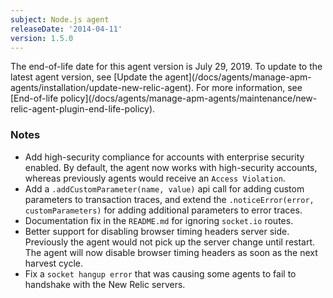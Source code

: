 ```yaml
---
subject: Node.js agent
releaseDate: '2014-04-11'
version: 1.5.0
---
```


<Callout variant="important">
  The end-of-life date for this agent version is July 29, 2019. To update to the latest agent version, see [Update the agent](/docs/agents/manage-apm-agents/installation/update-new-relic-agent). For more information, see [End-of-life policy](/docs/agents/manage-apm-agents/maintenance/new-relic-agent-plugin-end-life-policy).
</Callout>

### Notes

* Add high-security compliance for accounts with enterprise security enabled. By default, the agent now works with high-security accounts, whereas previously agents would receive an `Access Violation`.
* Add a `.addCustomParameter(name, value)` api call for adding custom parameters to transaction traces, and extend the `.noticeError(error, customParameters)` for adding additional parameters to error traces.
* Documentation fix in the `README.md` for ignoring `socket.io` routes.
* Better support for disabling browser timing headers server side. Previously the agent would not pick up the server change until restart. The agent will now disable browser timing headers as soon as the next harvest cycle.
* Fix a `socket hangup error` that was causing some agents to fail to handshake with the New Relic servers.
